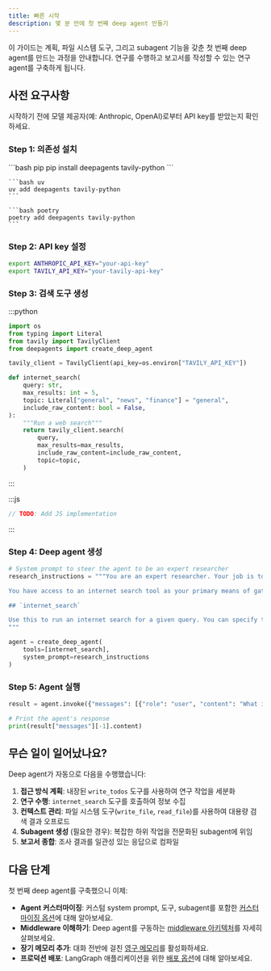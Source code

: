 ```yaml
---
title: 빠른 시작
description: 몇 분 만에 첫 번째 deep agent 만들기
---
```


이 가이드는 계획, 파일 시스템 도구, 그리고 subagent 기능을 갖춘 첫 번째 deep agent를 만드는 과정을 안내합니다. 연구를 수행하고 보고서를 작성할 수 있는 연구 agent를 구축하게 됩니다.

## 사전 요구사항

시작하기 전에 모델 제공자(예: Anthropic, OpenAI)로부터 API key를 받았는지 확인하세요.

### Step 1: 의존성 설치

<CodeGroup>
    ```bash pip
    pip install deepagents tavily-python
    ```

    ```bash uv
    uv add deepagents tavily-python
    ```

    ```bash poetry
    poetry add deepagents tavily-python
    ```
</CodeGroup>

### Step 2: API key 설정

```bash
export ANTHROPIC_API_KEY="your-api-key"
export TAVILY_API_KEY="your-tavily-api-key"
```

### Step 3: 검색 도구 생성

:::python
```python
import os
from typing import Literal
from tavily import TavilyClient
from deepagents import create_deep_agent

tavily_client = TavilyClient(api_key=os.environ["TAVILY_API_KEY"])

def internet_search(
    query: str,
    max_results: int = 5,
    topic: Literal["general", "news", "finance"] = "general",
    include_raw_content: bool = False,
):
    """Run a web search"""
    return tavily_client.search(
        query,
        max_results=max_results,
        include_raw_content=include_raw_content,
        topic=topic,
    )
```
:::

:::js
```typescript
// TODO: Add JS implementation
```
:::

### Step 4: Deep agent 생성

```python
# System prompt to steer the agent to be an expert researcher
research_instructions = """You are an expert researcher. Your job is to conduct thorough research and then write a polished report.

You have access to an internet search tool as your primary means of gathering information.

## `internet_search`

Use this to run an internet search for a given query. You can specify the max number of results to return, the topic, and whether raw content should be included.
"""

agent = create_deep_agent(
    tools=[internet_search],
    system_prompt=research_instructions
)
```

### Step 5: Agent 실행

```python
result = agent.invoke({"messages": [{"role": "user", "content": "What is langgraph?"}]})

# Print the agent's response
print(result["messages"][-1].content)
```

## 무슨 일이 일어났나요?

Deep agent가 자동으로 다음을 수행했습니다:

1. **접근 방식 계획**: 내장된 `write_todos` 도구를 사용하여 연구 작업을 세분화
2. **연구 수행**: `internet_search` 도구를 호출하여 정보 수집
3. **컨텍스트 관리**: 파일 시스템 도구(`write_file`, `read_file`)를 사용하여 대용량 검색 결과 오프로드
4. **Subagent 생성** (필요한 경우): 복잡한 하위 작업을 전문화된 subagent에 위임
5. **보고서 종합**: 조사 결과를 일관성 있는 응답으로 컴파일

## 다음 단계

첫 번째 deep agent를 구축했으니 이제:

- **Agent 커스터마이징**: 커스텀 system prompt, 도구, subagent를 포함한 [커스터마이징 옵션](/oss/deepagents/customization)에 대해 알아보세요.
- **Middleware 이해하기**: Deep agent를 구동하는 [middleware 아키텍처](/oss/deepagents/middleware)를 자세히 살펴보세요.
- **장기 메모리 추가**: 대화 전반에 걸친 [영구 메모리](/oss/deepagents/long-term-memory)를 활성화하세요.
- **프로덕션 배포**: LangGraph 애플리케이션을 위한 [배포 옵션](/oss/langgraph/deploy)에 대해 알아보세요.